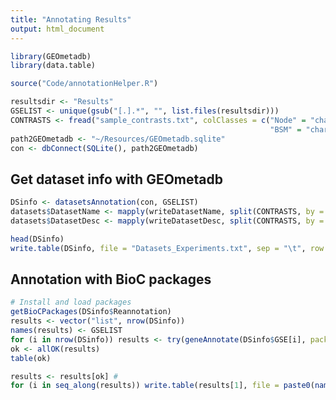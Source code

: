 ```yaml
---
title: "Annotating Results"
output: html_document
---
```


```r

library(GEOmetadb)
library(data.table)

source("Code/annotationHelper.R")

```

```r
resultsdir <- "Results"
GSELIST <- unique(gsub("[.].*", "", list.files(resultsdir)))
CONTRASTS <- fread("sample_contrasts.txt", colClasses = c("Node" = "character", "NodeFunction" = "character", 
                                                          "BSM" = "character", "BSMDCD" = "character", "BSMDCD2" = "character"))
path2GEOmetadb <- "~/Resources/GEOmetadb.sqlite"
con <- dbConnect(SQLite(), path2GEOmetadb)
```

## Get dataset info with GEOmetadb
```r
DSinfo <- datasetsAnnotation(con, GSELIST)
datasets$DatasetName <- mapply(writeDatasetName, split(CONTRASTS, by = "GSE"), split(DSinfo, by = "GSE")) # See parameter "controlterms" for better results
datasets$DatasetDesc <- mapply(writeDatasetDesc, split(CONTRASTS, by = "GSE"), split(DSinfo, by = "GSE"))

head(DSinfo)
write.table(DSinfo, file = "Datasets_Experiments.txt", sep = "\t", row.names = F)
```

## Annotation with BioC packages
```r
# Install and load packages
getBioCPackages(DSinfo$Reannotation)
results <- vector("list", nrow(DSinfo))
names(results) <- GSELIST
for (i in nrow(DSinfo)) results <- try(geneAnnotate(DSinfo$GSE[i], package = DSinfo$Reannotation[i], gpl = rs$GPL[i]))
ok <- allOK(results)
table(ok)
```

```r
results <- results[ok] #
for (i in seq_along(results)) write.table(results[1], file = paste0(names(results)[i], "_annotated.txt"), sep = "\t", row.names = F)
```
